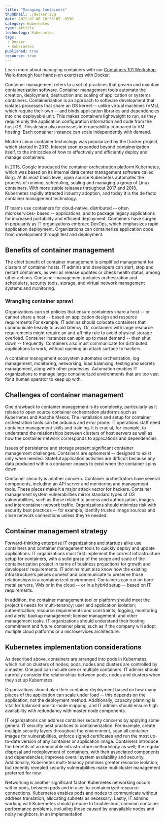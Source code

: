 ```yaml
---
title: "Managing Containers"
thumbnail: ./docker.svg
date: 2022-07-06 10:30:05 -0530
category: Kubernetes
type: Article
technology: Kubernetes
tags:
 - Docker
 - Kubernetes
published: true
resource: true
---
```



<ResourcesWrapper>
<div className="intro">
  <p>Learn more about managing containers with our <a className="blog" href="https://github.com/layer5io/containers-101-workshop">Containers 101 Workshop</a>. Walk-through four hands-on exercises with Docker.</p>
</div>

<p>
Container management refers to a set of practices that govern and maintain containerization software. Container management tools automate the creation, deployment, destruction and scaling of application or systems containers.
Containerization is an approach to software development that isolates processes that share an OS kernel -- unlike virtual machines (VMs), which require their own -- and binds application libraries and dependencies into one deployable unit. This makes containers lightweight to run, as they require only the application configuration information and code from the host OS. This design also increases interoperability compared to VM hosting. Each container instance can scale independently with demand.
</p>
<p>
Modern Linux container technology was popularized by the Docker project, which started in 2013. Interest soon expanded beyond containerization itself, to the intricacies of how to effectively and efficiently deploy and manage containers.
</p>
<p>
In 2015, Google introduced the container orchestration platform Kubernetes, which was based on its internal data center management software called Borg. At its most basic level, open source Kubernetes automates the process of running, scheduling, scaling and managing a group of Linux containers. With more stable releases throughout 2017 and 2018, Kubernetes rapidly attracted industry adoption, and today it is the de facto container management technology.
</p>
<p>
IT teams use containers for cloud-native, distributed -- often microservices- based -- applications, and to package legacy applications for increased portability and efficient deployment. Containers have surged in popularity as IT organizations embrace DevOps, which emphasizes rapid application deployment. Organizations can containerize application code from development through test and deployment.
</p>
<h2>Benefits of container management</h2>
<p>
The chief benefit of container management is simplified management for clusters of container hosts. IT admins and developers can start, stop and restart containers, as well as release updates or check health status, among other actions. Container management includes orchestration and schedulers, security tools, storage, and virtual network management systems and monitoring.
</p>

<h3>Wrangling container sprawl</h3>
<p>
  Organizations can set policies that ensure containers share a host -- or cannot share a host -- based on application design and resource requirements For example, IT admins should colocate containers that communicate heavily to avoid latency. Or, containers with large resource requirements might require an anti-affinity rule to avoid physical storage overload. Container instances can spin up to meet demand -- then shut down -- frequently. Containers also must communicate for distributed applications to work, without opening an attack surface to hackers.
</p>
<p> 
A container management ecosystem automates orchestration, log management, monitoring, networking, load balancing, testing and secrets management, along with other processes. Automation enables IT organizations to manage large containerized environments that are too vast for a human operator to keep up with.
</p>

<h2>Challenges of container management</h2>
<p>
One drawback to container management is its complexity, particularly as it relates to open source container orchestration platforms such as Kubernetes and Apache Mesos. The installation and setup for container orchestration tools can be arduous and error prone. IT operations staff need container management skills and training. It is crucial, for example, to understand the relationships between clusters of host servers as well as how the container network corresponds to applications and dependencies.
</p>
<p>
Issues of persistence and storage present significant container management challenges. Containers are ephemeral -- designed to exist only when needed. Stateful application activities are difficult because any data produced within a container ceases to exist when the container spins down.
</p>
<p>
Container security is another concern. Container orchestrators have several components, including an API server and monitoring and management tools. These pieces make it a major attack vector for hackers. Container management system vulnerabilities mirror standard types of OS vulnerabilities, such as those related to access and authorization, images and intercontainer network traffic. Organizations should minimize risk with security best practices -- for example, identify trusted image sources and close network connections unless they're needed.
</p>



<h2>Container management strategy</h2>
<p>
Forward-thinking enterprise IT organizations and startups alike use containers and container management tools to quickly deploy and update applications. IT organizations must first implement the correct infrastructure setup for containers, with a solid grasp of the scope and scale of the containerization project in terms of business projections for growth and developers' requirements. IT admins must also know how the existing infrastructure's pieces connect and communicate to preserve those relationships in a containerized environment. Containers can run on bare-metal servers, VMs or in the cloud -- or in a hybrid setup -- based on IT requirements.
</p>
<p>
In addition, the container management tool or platform should meet the project's needs for multi-tenancy; user and application isolation; authentication; resource requirements and constraints; logging, monitoring and alerts; backup management; license management; and other management tasks. IT organizations should understand their hosting commitment and future container plans, such as if the company will adopt multiple cloud platforms or a microservices architecture.
</p>
<h2>Kubernetes implementation considerations</h2>
<p>
  As described above, containers are arranged into pods in Kubernetes, which run on clusters of nodes; pods, nodes and clusters are controlled by a master. One pod can include one or multiple containers. IT admins should carefully consider the relationships between pods, nodes and clusters when they set up Kubernetes.
</p>
<p>Organizations should plan their container deployment based on how many pieces of the application can scale under load -- this depends on the application, not the deployment method. Additionally, capacity planning is vital for balanced pod-to-node mapping, and IT admins should ensure high availability with redundancy with master node components.</p>
<p>IT organizations can address container security concerns by applying some general IT security best practices to containerization. For example, create multiple security layers throughout the environment, scan all container images for vulnerabilities, enforce signed certificates and run the most up-to-date version of any container or application image. Containers introduce the benefits of an immutable infrastructure methodology as well; the regular disposal and redeployment of containers, with their associated components and dependencies, improves overall system availability and security. Additionally, Kubernetes multi-tenancy promises greater resource isolation, but recently revealed security vulnerabilities make multicluster management preferred for now.
</p>
<p>
  Networking is another significant factor. Kubernetes networking occurs within pods, between pods and in user-to-containerized resource connections. Kubernetes enables pods and nodes to communicate without address translation, allocating subnets as necessary. Lastly, IT admins working with Kubernetes should prepare to troubleshoot common container performance problems, including those caused by unavailable nodes and noisy neighbors, in an implementation.
</p>

</ResourcesWrapper>